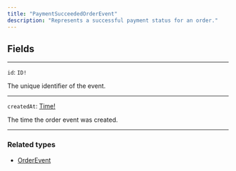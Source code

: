 ```yaml
---
title: "PaymentSucceededOrderEvent"
description: "Represents a successful payment status for an order."
---
```


## Fields

---

`id`: `ID!`

The unique identifier of the event.

---

`createdAt`: [Time!](/reference/time)

The time the order event was created.

---

### Related types

* [OrderEvent](/reference/orderevent)